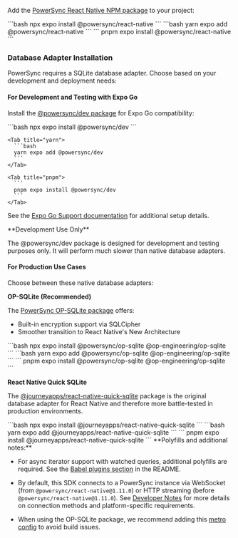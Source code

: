 Add the [PowerSync React Native NPM package](https://www.npmjs.com/package/@powersync/react-native) to your project:

<Tabs>
  <Tab title="npm">
    ```bash
    npx expo install @powersync/react-native
    ```
  </Tab>

  <Tab title="yarn">
    ```bash
    yarn expo add @powersync/react-native
    ```
  </Tab>

  <Tab title="pnpm">
    ```
    pnpm expo install @powersync/react-native
    ```
  </Tab>
</Tabs>

### Database Adapter Installation

PowerSync requires a SQLite database adapter. Choose based on your development and deployment needs:

#### For Development and Testing with Expo Go

Install the [@powersync/dev package](https://www.npmjs.com/package/@powersync/dev) for Expo Go compatibility:

  <Tabs>
    <Tab title="npm">
      ```bash
      npx expo install @powersync/dev
      ```
    </Tab>

    <Tab title="yarn">
      ```bash
      yarn expo add @powersync/dev
      ```
    </Tab>

    <Tab title="pnpm">
      ```
      pnpm expo install @powersync/dev
      ```
    </Tab>
  </Tabs>

See the [Expo Go Support documentation](/client-sdk-references/react-native-and-expo/expo-go-support) for additional setup details.

<Warning>
**Development Use Only**

The @powersync/dev package is designed for development and testing purposes only. It will perform much slower than native database adapters.
</Warning>

#### For Production Use Cases

Choose between these native database adapters:

**OP-SQLite (Recommended)**

The [PowerSync OP-SQLite package](https://www.npmjs.com/package/@powersync/op-sqlite) offers:
- Built-in encryption support via SQLCipher
- Smoother transition to React Native's New Architecture

<Tabs>
  <Tab title="npm">
    ```bash
    npx expo install @powersync/op-sqlite @op-engineering/op-sqlite
    ```
  </Tab>

  <Tab title="yarn">
    ```bash
    yarn expo add @powersync/op-sqlite @op-engineering/op-sqlite
    ```
  </Tab>

  <Tab title="pnpm">
    ```
    pnpm expo install @powersync/op-sqlite @op-engineering/op-sqlite
    ```
  </Tab>
</Tabs>

**React Native Quick SQLite**

The [@journeyapps/react-native-quick-sqlite](https://www.npmjs.com/package/@journeyapps/react-native-quick-sqlite) package is the original database adapter for React Native and therefore more battle-tested in production environments.

<Tabs>
  <Tab title="npm">
    ```bash
    npx expo install @journeyapps/react-native-quick-sqlite
    ```
  </Tab>

  <Tab title="yarn">
    ```bash
    yarn expo add @journeyapps/react-native-quick-sqlite
    ```
  </Tab>

  <Tab title="pnpm">
    ```
    pnpm expo install @journeyapps/react-native-quick-sqlite
    ```
  </Tab>
</Tabs>

<Info>
  **Polyfills and additional notes:**
  
  - For async iterator support with watched queries, additional polyfills are required. See the [Babel plugins section](https://www.npmjs.com/package/@powersync/react-native#babel-plugins-watched-queries) in the README.
  
  - By default, this SDK connects to a PowerSync instance via WebSocket (from `@powersync/react-native@1.11.0`) or HTTP streaming (before `@powersync/react-native@1.11.0`). See [Developer Notes](/client-sdk-references/react-native-and-expo#developer-notes) for more details on connection methods and platform-specific requirements.

  - When using the OP-SQLite package, we recommend adding this [metro config](https://github.com/powersync-ja/powersync-js/tree/main/packages/react-native#metro-config-optional)
    to avoid build issues.
</Info>